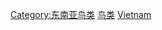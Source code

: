 {{Commons cat|Birds of Vietnam}}

[[Category:东南亚鸟类|Category:东南亚鸟类]]
[[Category:越南動物|鸟类]]
[[Category:各国鸟类|Vietnam]]